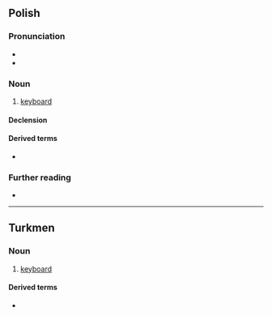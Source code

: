 ==Polish==

===Pronunciation===
* {{pl-IPA}}
* {{audio|pl|Pl-klawiatura.ogg|Audio}}

===Noun===
{{pl-noun|f}}

# [[keyboard]]

====Declension====
{{pl-decl-noun
|klawiatura|klawiatury
|klawiatury|klawiatur
|klawiaturze|klawiaturom
|klawiaturę|klawiatury
|klawiaturą|klawiaturami
|klawiaturze|klawiaturach
|klawiaturo|klawiatury
}}

====Derived terms====
* {{q|adjective}} {{l|pl|klawiaturowy}}

===Further reading===
* {{R:PWN}}

----

==Turkmen==

===Noun===
{{tk-noun}}

# [[keyboard]]

====Derived terms====
* {{l|tk|klawiaturanyň ýerleşişi}}